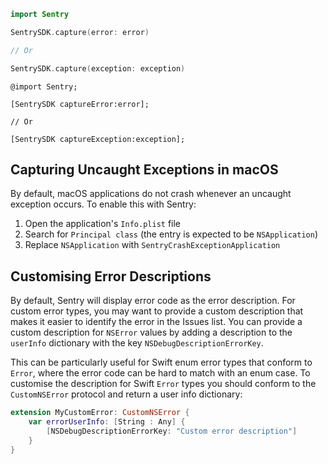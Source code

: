 ```swift {tabTitle:Swift}
import Sentry

SentrySDK.capture(error: error)

// Or

SentrySDK.capture(exception: exception)

```

```objc {tabTitle:Objective-C}
@import Sentry;

[SentrySDK captureError:error];

// Or

[SentrySDK captureException:exception];
```

## Capturing Uncaught Exceptions in macOS

By default, macOS applications do not crash whenever an uncaught exception occurs. To enable this with Sentry:

1. Open the application's `Info.plist` file
2. Search for `Principal class` (the entry is expected to be `NSApplication`)
3. Replace `NSApplication` with `SentryCrashExceptionApplication`

## Customising Error Descriptions

By default, Sentry will display error code as the error description. For custom error types, you may want to provide a custom description that makes it easier to identify the error in the Issues list. You can provide a custom description for `NSError` values by adding a description to the `userInfo` dictionary with the key `NSDebugDescriptionErrorKey`.

This can be particularly useful for Swift enum error types that conform to `Error`, where the error code can be hard to match with an enum case. To customise the description for Swift `Error` types you should conform to the `CustomNSError` protocol and return a user info dictionary:

```swift {tabTitle:Swift}
extension MyCustomError: CustomNSError {
    var errorUserInfo: [String : Any] {
        [NSDebugDescriptionErrorKey: "Custom error description"]
    }
}
```
